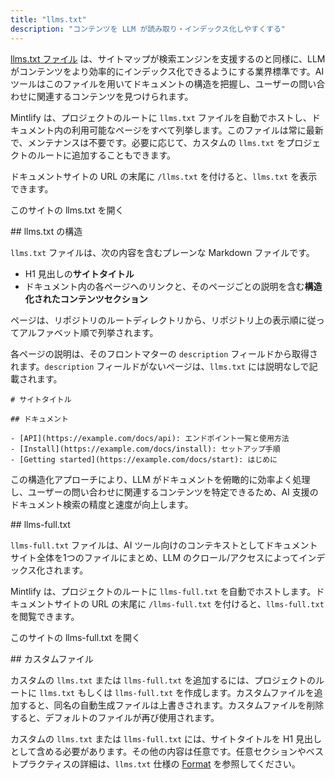 ```yaml
---
title: "llms.txt"
description: "コンテンツを LLM が読み取り・インデックス化しやすくする"
---
```



[llms.txt ファイル](https://llmstxt.org) は、サイトマップが検索エンジンを支援するのと同様に、LLM がコンテンツをより効率的にインデックス化できるようにする業界標準です。AI ツールはこのファイルを用いてドキュメントの構造を把握し、ユーザーの問い合わせに関連するコンテンツを見つけられます。

Mintlify は、プロジェクトのルートに `llms.txt` ファイルを自動でホストし、ドキュメント内の利用可能なページをすべて列挙します。このファイルは常に最新で、メンテナンスは不要です。必要に応じて、カスタムの `llms.txt` をプロジェクトのルートに追加することもできます。

ドキュメントサイトの URL の末尾に `/llms.txt` を付けると、`llms.txt` を表示できます。

<PreviewButton href="https://mintlify.com/docs/llms.txt">このサイトの llms.txt を開く</PreviewButton>


<div id="llmstxt-structure">
  ## llms.txt の構造
</div>

`llms.txt` ファイルは、次の内容を含むプレーンな Markdown ファイルです。

* H1 見出しの**サイトタイトル**
* ドキュメント内の各ページへのリンクと、そのページごとの説明を含む**構造化されたコンテンツセクション**

ページは、リポジトリのルートディレクトリから、リポジトリ上の表示順に従ってアルファベット順で列挙されます。

各ページの説明は、そのフロントマターの `description` フィールドから取得されます。`description` フィールドがないページは、`llms.txt` には説明なしで記載されます。

```mdx Example llms.txt
# サイトタイトル

## ドキュメント

- [API](https://example.com/docs/api): エンドポイント一覧と使用方法
- [Install](https://example.com/docs/install): セットアップ手順
- [Getting started](https://example.com/docs/start): はじめに
```

この構造化アプローチにより、LLM がドキュメントを俯瞰的に効率よく処理し、ユーザーの問い合わせに関連するコンテンツを特定できるため、AI 支援のドキュメント検索の精度と速度が向上します。


<div id="llms-fulltxt">
  ## llms-full.txt
</div>

`llms-full.txt` ファイルは、AI ツール向けのコンテキストとしてドキュメントサイト全体を1つのファイルにまとめ、LLM のクロール/アクセスによってインデックス化されます。

Mintlify は、プロジェクトのルートに `llms-full.txt` を自動でホストします。ドキュメントサイトの URL の末尾に `/llms-full.txt` を付けると、`llms-full.txt` を閲覧できます。

<PreviewButton href="https://mintlify.com/docs/llms-full.txt">このサイトの llms-full.txt を開く</PreviewButton>

<div id="custom-files">
  ## カスタムファイル
</div>

カスタムの `llms.txt` または `llms-full.txt` を追加するには、プロジェクトのルートに `llms.txt` もしくは `llms-full.txt` を作成します。カスタムファイルを追加すると、同名の自動生成ファイルは上書きされます。カスタムファイルを削除すると、デフォルトのファイルが再び使用されます。

カスタムの `llms.txt` または `llms-full.txt` には、サイトタイトルを H1 見出しとして含める必要があります。その他の内容は任意です。任意セクションやベストプラクティスの詳細は、`llms.txt` 仕様の [Format](https://llmstxt.org/#format) を参照してください。